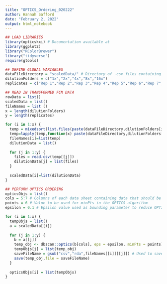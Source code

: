 ```yaml
---
title: "OPTICS_Ordering_020222"
author: Hannah Safford
date: "February 2, 2022"
output: html_notebook
---
```


```r
## LOAD LIBRARIES
library(opticskxi) # Documentation available at 
library(ggplot2)
library("RColorBrewer")
library("tidyverse")
require(gtools)
```

```r
## DEFINE GLOBAL VARIABLES
dataFileDirectory = "scaledData/" # Directory of .csv files containing transformed FCM data for OPTICS ordering (organized into folders with dilutionFolders names)
dilutionFolders = c("1x","2x","4x","8x","16x")
replicates = c("Rep 1","Rep 2","Rep 3","Rep 4","Rep 5","Rep 6","Rep 7","Rep 8","Rep 9","Rep 10")
```

```r
## READ IN TRANSFORMED FCM DATA
rawData = list()
scaledData = list()
fileNames = list ()
x = length(dilutionFolders)
y = length(replicates)

for (i in 1:x) {
  temp = mixedsort(list.files(paste(dataFileDirectory,dilutionFolders[i],sep=""),pattern="*.csv"))
  temp=lapply(temp,function(x) paste(dataFileDirectory,dilutionFolders[i],"/",x,sep=""))
  fileNames[i]=list(temp)
  dilutionData = list()
  
  for (j in 1:y) {
    files = read.csv(temp[[j]])
    dilutionData[j] = list(files)
  }
  
  scaledData[i]=list(dilutionData)
}
```

```r
## PERFORM OPTICS ORDERING
opticsObjs = list()
cols = 5:7 # Columns of each data sheet containing data that should be used in the clustering
points = 6 # Value to be used for minPts in the OPTICS algorithm
epsilon = 0.1 # Epsilon value used as bounding parameter to reduce OPTICS runtime

for (i in 1:x) {
  tempObjs = list()
  a = scaledData[[i]]
  
  for (j in 1:y) {
    b = a[[j]]
    temp_obj <- dbscan::optics(b[cols], eps = epsilon, minPts = points)
    tempObjs[j] = list(temp_obj)
    saveFileName = gsub("csv","rda",fileNames[[i]][[j]]) # Used to save OPTICS objects as .rda files, which can be quickly loaded to the R workspace for downstream analysis
    save(temp_obj,file = saveFileName)
  }
  
  opticsObjs[i] = list(tempObjs)
}
```